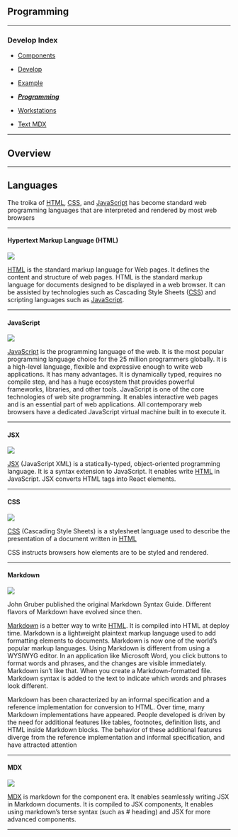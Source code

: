 
## Programming

<article className="prose prose-lg">

---

### Develop Index

- [ Components](webcomp)
- [ Develop](develop)
- [ Example](example)
- [ ***Programming***](programming)
- [ Workstations](workstations)

- [Text MDX](testmdx)

---

</article>

## Overview

---

## Languages

The troika of [HTML](https://developer.mozilla.org/en-US/docs/Web/HTML), [CSS](https://developer.mozilla.org/en-US/docs/Web/CSS), and [JavaScript](https://developer.mozilla.org/en-US/docs/Web/JavaScript) has become standard web programming languages that are interpreted and rendered by most web browsers


---

#### Hypertext Markup Language (HTML)

<Image src="/HTML5logo.png" height={100} width={100} />

[HTML](https://developer.mozilla.org/en-US/docs/Web/HTML) is the standard markup language for Web pages. It defines the content and structure of web pages. HTML is the standard markup language for documents designed to be displayed in a web browser. It can be assisted by technologies such as Cascading Style Sheets ([CSS](https://developer.mozilla.org/en-US/docs/Web/CSS)) and scripting languages such as [JavaScript](https://developer.mozilla.org/en-US/docs/Web/JavaScript).


---

#### JavaScript

<Image src="/JavaScript.png" height={100} width={100} />

[JavaScript](https://developer.mozilla.org/en-US/docs/Web/JavaScript) is the programming language of the web. It is the most popular programming language choice for the 25 million programmers globally. It is a high-level language, flexible and expressive enough to write web applications. It has many advantages. It is dynamically typed, requires no compile step, and has a huge ecosystem that provides powerful frameworks, libraries, and other tools. JavaScript is one of the core technologies of web site programming. It enables interactive web pages and is an essential part of web applications. All contemporary web browsers have a dedicated JavaScript virtual machine built in to execute it.


---

#### JSX

<Image src="/JSXlogo.png" height={100} width={100} />

[JSX](https://reactjs.org/docs/introducing-jsx.html#Next.js-focus-wrapper) (JavaScript XML) is a statically-typed, object-oriented programming language. It is a syntax extension to JavaScript. It enables write [HTML](https://developer.mozilla.org/en-US/docs/Web/HTML) in JavaScript. JSX converts HTML tags into React elements.


---

#### CSS

<Image src="/CSS3logo.png" height={100} width={100} />

[CSS](https://developer.mozilla.org/en-US/docs/Web/CSS) (Cascading Style Sheets) is a stylesheet language used to describe the presentation of a document written in [HTML](https://developer.mozilla.org/en-US/docs/Web/HTML)

CSS instructs browsers how elements are to be styled and rendered.


---

#### Markdown

<Image src="/Markdown.png" height={100} width={100} />

John Gruber published the original Markdown Syntax Guide. Different flavors of Markdown have evolved since then.

[Markdown](https://www.markdownguide.org) is a better way to write [HTML](https://developer.mozilla.org/en-US/docs/Web/HTML). It is compiled into HTML at deploy time. Markdown is a lightweight plaintext markup language used to add formatting elements to documents. Markdown is now one of the world’s popular markup languages. Using Markdown is different from using a WYSIWYG editor. In an application like Microsoft Word, you click buttons to format words and phrases, and the changes are visible immediately. Markdown isn’t like that. When you create a Markdown-formatted file. Markdown syntax is added to the text to indicate which words and phrases look different.

Markdown has been characterized by an informal specification and a reference implementation for conversion to HTML. Over time, many Markdown implementations have appeared. People developed is driven by the need for additional features like tables, footnotes, definition lists, and HTML inside Markdown blocks. The behavior of these additional features diverge from the reference implementation and informal specification, and have attracted attention


---

#### MDX

<Image src="/mdxLogo.png" height={100} width={140} />

[MDX](https://mdxjs.com/) is markdown for the component era. It enables seamlessly writing JSX in Markdown documents. It is compiled to JSX components, It enables using markdown’s terse syntax (such as # heading) and JSX for more advanced components.


---

